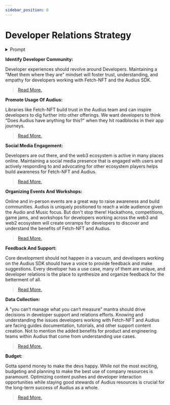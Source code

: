 ```yaml
---
sidebar_position: 0
---
```


# Developer Relations Strategy

<details><summary>Prompt</summary>

## **Create a plan & strategy for how we will engage with the developer community**

We would like to see you put on your planning cap and think ahead strategically towards how we can achieve the high-level goals of Fetch-NFT. At a minimum, this should include:

- Consideration on events, workshops, social pushes, etc.
- Budgets for any the above
- Strategy around data collection
- Plan for sourcing feedback on the product and providing support

</details>

**Identify Developer Community:**

Developer experiences should revolve around Developers. Maintaining a "Meet them where they are" mindset will foster trust, understanding, and empathy for developers working with Fetch-NFT and the Audius SDK.

> [Read More.](./devrel-strategy/identify-developer-community)

**Promote Usage Of Audius:**

Libraries like Fetch-NFT build trust in the Audius team and can inspire developers to dig further into other offerings. We want developers to think "Does Audius have anything for this?" when they hit roadblocks in their app journeys.

> [Read More.](./devrel-strategy/promote-usage-of-audius)

**Social Media Engagement:**

Developers are out there, and the web3 ecosystem is active in many places online. Maintaining a social media presence that is engaged with users and actively responding to and advocating for other ecosystem players helps build awareness for Fetch-NFT and Audius.

> [Read More.](./devrel-strategy/social-media-engagement)

**Organizing Events And Workshops:**

Online and in-person events are a great way to raise awareness and build communities. Audius is uniquely positioned to reach a wide audience given the Audio and Music focus. But don't stop there! Hackathons, competitions, game jams, and workshops for developers working across the web3 and web2 ecosystem will create onramps for developers to discover and understand the benefits of Fetch-NFT and Audius.

> [Read More.](./devrel-strategy/organizing-events-and-workshops)

**Feedback And Support:**

Core development should not happen in a vacuum, and developers working on the Audius SDK should have a voice to provide feedback and make suggestions. Every developer has a use case, many of them are unique, and developer relations is the place to synthesize and organize feedback for the betterment of all.

> [Read More.](./devrel-strategy/feedback-and-support)

**Data Collection:**

A "you can’t manage what you can’t measure" mantra should drive decisions in developer support and relations efforts. Knowing and understanding the issues developers working with Fetch-NFT and Audius are facing guides documentation, tutorials, and other support content creation. Not to mention the added benefits for product and engineering teams within Audius that come from understanding use cases.

> [Read More.](./devrel-strategy/data-collection)

**Budget:**

Gotta spend money to make the devs happy. While not the most exciting, budgeting and planning to make the best use of company resources is paramount. Optimizing content pushes and developer interaction opportunities while staying good stewards of Audius resources is crucial for the long-term success of Audius as a whole.

> [Read More.](./devrel-strategy/budget)
